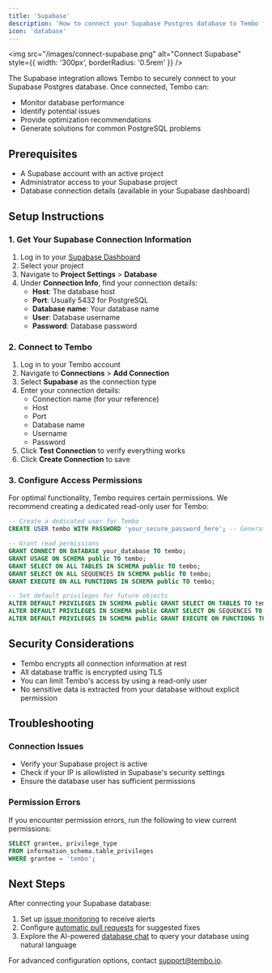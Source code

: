```yaml
---
title: 'Supabase'
description: 'How to connect your Supabase Postgres database to Tembo for AI-powered monitoring, optimization, and issue resolution.'
icon: 'database'
---
```


<img
	src="/images/connect-supabase.png"
	alt="Connect Supabase"
	style={{ width: '300px', borderRadius: '0.5rem' }}
/>

The Supabase integration allows Tembo to securely connect to your Supabase Postgres database. Once connected, Tembo can:

- Monitor database performance
- Identify potential issues
- Provide optimization recommendations
- Generate solutions for common PostgreSQL problems

## Prerequisites

- A Supabase account with an active project
- Administrator access to your Supabase project
- Database connection details (available in your Supabase dashboard)

## Setup Instructions

### 1. Get Your Supabase Connection Information

1. Log in to your [Supabase Dashboard](https://app.supabase.io/)
2. Select your project
3. Navigate to **Project Settings** > **Database**
4. Under **Connection Info**, find your connection details:
   - **Host**: The database host
   - **Port**: Usually 5432 for PostgreSQL
   - **Database name**: Your database name
   - **User**: Database username
   - **Password**: Database password

### 2. Connect to Tembo

1. Log in to your Tembo account
2. Navigate to **Connections** > **Add Connection**
3. Select **Supabase** as the connection type
4. Enter your connection details:
   - Connection name (for your reference)
   - Host
   - Port
   - Database name
   - Username
   - Password
5. Click **Test Connection** to verify everything works
6. Click **Create Connection** to save

### 3. Configure Access Permissions

For optimal functionality, Tembo requires certain permissions. We recommend creating a dedicated read-only user for Tembo:

```sql
-- Create a dedicated user for Tembo
CREATE USER tembo WITH PASSWORD 'your_secure_password_here'; -- Generate a strong unique password (min. 16 chars with mixed case, numbers, and symbols)

-- Grant read permissions
GRANT CONNECT ON DATABASE your_database TO tembo;
GRANT USAGE ON SCHEMA public TO tembo;
GRANT SELECT ON ALL TABLES IN SCHEMA public TO tembo;
GRANT SELECT ON ALL SEQUENCES IN SCHEMA public TO tembo;
GRANT EXECUTE ON ALL FUNCTIONS IN SCHEMA public TO tembo;

-- Set default privileges for future objects
ALTER DEFAULT PRIVILEGES IN SCHEMA public GRANT SELECT ON TABLES TO tembo;
ALTER DEFAULT PRIVILEGES IN SCHEMA public GRANT SELECT ON SEQUENCES TO tembo;
ALTER DEFAULT PRIVILEGES IN SCHEMA public GRANT EXECUTE ON FUNCTIONS TO tembo;
```

## Security Considerations

- Tembo encrypts all connection information at rest
- All database traffic is encrypted using TLS
- You can limit Tembo's access by using a read-only user
- No sensitive data is extracted from your database without explicit permission

## Troubleshooting

### Connection Issues

- Verify your Supabase project is active
- Check if your IP is allowlisted in Supabase's security settings
- Ensure the database user has sufficient permissions

### Permission Errors

If you encounter permission errors, run the following to view current permissions:

```sql
SELECT grantee, privilege_type
FROM information_schema.table_privileges
WHERE grantee = 'tembo';
```

## Next Steps

After connecting your Supabase database:

1. Set up [issue monitoring](/solving/issues) to receive alerts
2. Configure [automatic pull requests](/solving/pull-requests) for suggested fixes
3. Explore the AI-powered [database chat](/chat) to query your database using natural language

For advanced configuration options, contact support@tembo.io.
